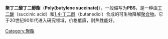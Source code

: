{{Chembox
| verifiedrevid =
| ImageFile = Polybutylene succinate.svg
| ImageFile2 = PBS 3D.gif
| ImageAlt =
| IUPACName =
| OtherNames = Poly(tetramethylene succinate)
|Section1={{Chembox Identifiers
| CASNo = 25777-14-4
| CASNo_Ref = {{cascite|changed|??}}
|  Abbreviations  =  PBS
|  PubChem  =  
|  ChemSpiderID_Ref  = 
|  ChemSpiderID  =  none
|  SMILES  =  
|  InChI  =  
|  InChIKey  =  
}}
|Section2={{Chembox Properties
| Formula =(C<sub>8</sub>H<sub>12</sub>O<sub>4</sub>)<sub>n</sub>
| MolarMass =
| Appearance =
| Density = 1.26 g/cm<sup>3</sup>
| MeltingPtC = 115
| BoilingPt =
| Solubility = Insoluble
| SolubleOther = Soluble
| Solvent = [[chloroform|chloroform]]
 }}
|Section3={{Chembox Related
| OtherFunction_label = [[Monomer|Monomer]]s
| OtherFunction = [[Succinic_acid|Succinic acid]]<br />[[Butanediol|Butanediol]]
 }}
}}

'''聚丁二酸丁二醇酯'''（'''Poly(butylene succinate)'''），一般缩写为'''PBS'''，是一种由[[丁二酸|丁二酸]]（succinic acid）和[[1,4-丁二醇|1,4-丁二醇]]（butanediol）合成的可生物降解[[聚合物|聚合物]]。它于20世纪90年代进入研究领域，价格低廉，耐热性能好。

{{有機化合物小作品}}
[[Category:聚酯|Category:聚酯]]